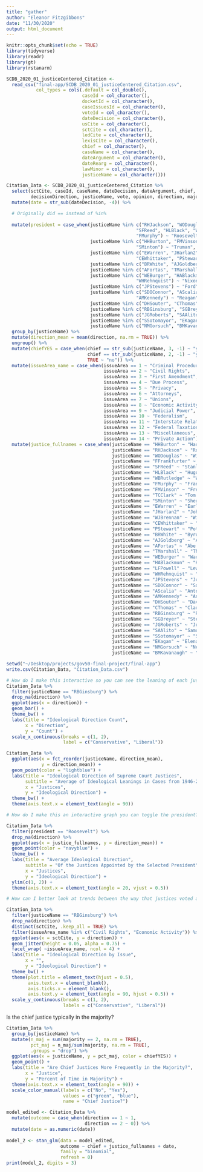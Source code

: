 ```yaml
---
title: "gather"
author: "Eleanor Fitzgibbons"
date: "11/30/2020"
output: html_document
---
```


```r
knitr::opts_chunk$set(echo = TRUE)
library(tidyverse)
library(readr)
library(gt)
library(rstanarm)
```


```r
SCDB_2020_01_justiceCentered_Citation <- 
  read_csv("final-app/SCDB_2020_01_justiceCentered_Citation.csv",
           col_types = cols(.default = col_double(),
                            caseId = col_character(),
                            docketId = col_character(),
                            caseIssuesId = col_character(),
                            voteId = col_character(),
                            dateDecision = col_character(),
                            usCite = col_character(),
                            sctCite = col_character(),
                            ledCite = col_character(),
                            lexisCite = col_character(),
                            chief = col_character(),
                            caseName = col_character(),
                            dateArgument = col_character(),
                            dateRearg = col_character(),
                            lawMinor = col_character(),
                            justiceName = col_character()))

Citation_Data <- SCDB_2020_01_justiceCentered_Citation %>% 
  select(sctCite, caseId, caseName, dateDecision, dateArgument, chief, issue, issueArea,
         decisionDirection, justiceName, vote, opinion, direction, majority) %>% 
  mutate(date = str_sub(dateDecision, -4)) %>% 

  # Originally did == instead of %in%  
  
  mutate(president = case_when(justiceName %in% c("RHJackson", "WODouglas", "FFrankfurter",
                                                "SFReed", "HLBlack", "WBRutledge",
                                                "FMurphy") ~ "Roosevelt",
                               justiceName %in% c("HHBurton", "FMVinson", "TCClark",
                                                "SMinton") ~ "Truman",
                               justiceName %in% c("EWarren", "JHarlan2", "WJBrennan",
                                                "CEWhittaker", "PStewart") ~ "Eisenhower",
                               justiceName %in% c("BRWhite", "AJGoldberg") ~ "Kennedy",
                               justiceName %in% c("AFortas", "TMarshall") ~ "Johnson",
                               justiceName %in% c("WEBurger", "HABlackmun", "LFPowell", 
                                                "WHRehnquist") ~ "Nixon",
                               justiceName %in% c("JPStevens") ~ "Ford",
                               justiceName %in% c("SDOConnor", "AScalia", 
                                                "AMKennedy") ~ "Reagan",
                               justiceName %in% c("DHSouter", "CThomas") ~ "HW Bush",
                               justiceName %in% c("RBGinsburg", "SGBreyer") ~ "Clinton",
                               justiceName %in% c("JGRoberts", "SAAlito") ~ "Bush",
                               justiceName %in% c("SSotomayor", "EKagan") ~ "Obama",
                               justiceName %in% c("NMGorsuch", "BMKavanaugh") ~ "Trump")) %>%
  group_by(justiceName) %>% 
  mutate(direction_mean = mean(direction, na.rm = TRUE)) %>% 
  ungroup() %>% 
  mutate(chiefYES = case_when(chief == str_sub(justiceName, 3, -1) ~ "yes",
                              chief == str_sub(justiceName, 2, -1) ~ "yes",
                              TRUE ~ "no")) %>% 
  mutate(issueArea_name = case_when(issueArea == 1 ~ "Criminal Procedure",
                                    issueArea == 2 ~ "Civil Rights",
                                    issueArea == 3 ~ "First Amendment",
                                    issueArea == 4 ~ "Due Process",
                                    issueArea == 5 ~ "Privacy",
                                    issueArea == 6 ~ "Attorneys",
                                    issueArea == 7 ~ "Unions",
                                    issueArea == 8 ~ "Economic Activity",
                                    issueArea == 9 ~ "Judicial Power",
                                    issueArea == 10 ~ "Federalism",
                                    issueArea == 11 ~ "Interstate Relations",
                                    issueArea == 12 ~ "Federal Taxation",
                                    issueArea == 13 ~ "Miscellaneous",
                                    issueArea == 14 ~ "Private Action")) %>% 
  mutate(justice_fullnames = case_when(justiceName == "HHBurton" ~ "Harold Hitz Burton",
                                       justiceName == "RHJackson" ~ "Robert H. Jackson",
                                       justiceName == "WODouglas" ~ "William O. Douglas",
                                       justiceName == "FFrankfurter" ~ "Felix Frankfurter",
                                       justiceName == "SFReed" ~ "Stanley Forman Reed",
                                       justiceName == "HLBlack" ~ "Hugo Black",
                                       justiceName == "WBRutledge" ~ "Wiley Blount Rutledge",
                                       justiceName == "FMurphy" ~ "Frank Murphy",
                                       justiceName == "FMVinson" ~ "Fred M. Vinson",
                                       justiceName == "TCClark" ~ "Tom C. Clark",
                                       justiceName == "SMinton" ~ "Sherman Minton",
                                       justiceName == "EWarren" ~ "Earl Warren",
                                       justiceName == "JHarlan2" ~ "John Marshall Harlan II",
                                       justiceName == "WJBrennan" ~ "William J. Brennan Jr.",
                                       justiceName == "CEWhittaker" ~ "Charles Evans Whittaker",
                                       justiceName == "PStewart" ~ "Potter Stewart",
                                       justiceName == "BRWhite" ~ "Byron White",
                                       justiceName == "AJGoldberg" ~ "Arthur Goldberg",
                                       justiceName == "AFortas" ~ "Abe Fortas",
                                       justiceName == "TMarshall" ~ "Thurgood Marshall",
                                       justiceName == "WEBurger" ~ "Warren E. Burger",
                                       justiceName == "HABlackmun" ~ "Harry Blackmun",
                                       justiceName == "LFPowell" ~ "Lewis F. Powell Jr.",
                                       justiceName == "WHRehnquist" ~ "William Rehnquist",
                                       justiceName == "JPStevens" ~ "John Paul Stevens",
                                       justiceName == "SDOConnor" ~ "Sandra Day O'Connor",
                                       justiceName == "AScalia" ~ "Antonin Scalia",
                                       justiceName == "AMKennedy" ~ "Anthony Kennedy",
                                       justiceName == "DHSouter" ~ "David Souter",
                                       justiceName == "CThomas" ~ "Clarence Thomas",
                                       justiceName == "RBGinsburg" ~ "Ruth Bader Ginsburg",
                                       justiceName == "SGBreyer" ~ "Stephen Breyer",
                                       justiceName == "JGRoberts" ~ "John Roberts",
                                       justiceName == "SAAlito" ~ "Samuel Alito",
                                       justiceName == "SSotomayor" ~ "Sonia Sotomayor",
                                       justiceName == "EKagan" ~ "Elena Kagan",
                                       justiceName == "NMGorsuch" ~ "Neil Gorsuch",
                                       justiceName == "BMKavanaugh" ~ "Brett Kavanaugh"))

setwd("~/Desktop/projects/gov50-final-project/final-app")
write.csv(Citation_Data, "Citation_Data.csv")

```

```r

# How do I make this interactive so you can see the leaning of each justice depending on who you pick?
Citation_Data %>% 
  filter(justiceName == "RBGinsburg") %>% 
  drop_na(direction) %>% 
  ggplot(aes(x = direction)) +
  geom_bar() +
  theme_bw() +
  labs(title = "Ideological Direction Count",
       x = "Direction",
       y = "Count") +
  scale_x_continuous(breaks = c(1, 2),
                     label = c("Conservative", "Liberal"))
```

```r
Citation_Data %>% 
  ggplot(aes(x = fct_reorder(justiceName, direction_mean), 
             y = direction_mean)) +
  geom_point(color = "lightblue") +
  labs(title = "Ideological Direction of Supreme Court Justices",
       subtitle = "Average of Ideological Leanings in Cases from 1946-2020",
       x = "Justices",
       y = "Ideological Direction") +
  theme_bw() +
  theme(axis.text.x = element_text(angle = 90))
```

```r

# How do I make this an interactive graph you can toggle the president?

Citation_Data %>% 
  filter(president == "Roosevelt") %>% 
  drop_na(direction) %>% 
  ggplot(aes(x = justice_fullnames, y = direction_mean)) +
  geom_point(color = "navyblue") +
  theme_bw() +
  labs(title = "Average Ideological Direction",
       subtitle = "Of the Justices Appointed by the Selected President",
       x = "Justices",
       y = "Ideological Direction") +
  ylim(c(1, 2)) +
  theme(axis.text.x = element_text(angle = 20, vjust = 0.5))
```

```r

# How can I better look at trends between the way that justices voted and the issue type?

Citation_Data %>% 
  filter(justiceName == "RBGinsburg") %>% 
  drop_na(direction) %>% 
  distinct(sctCite, .keep_all = TRUE) %>% 
  filter(issueArea_name %in% c("Civil Rights", "Economic Activity")) %>% 
  ggplot(aes(x = sctCite, y = direction)) +
  geom_jitter(height = 0.05, alpha = 0.75) +
  facet_wrap( ~issueArea_name, ncol = 4) +
  labs(title = "Ideological Direction by Issue",
       x = "",
       y = "Ideological Direction") +
  theme_bw() +
  theme(plot.title = element_text(hjust = 0.5),
        axis.text.x = element_blank(),
        axis.ticks.x = element_blank(),
        axis.text.y = element_text(angle = 90, hjust = 0.5)) +
  scale_y_continuous(breaks = c(1, 2),
                     labels = c("Conservative", "Liberal"))
```

Is the chief justice typically in the majority?
```r
Citation_Data %>%
  group_by(justiceName) %>% 
  mutate(n_maj = sum(majority == 2, na.rm = TRUE),
         pct_maj = n_maj/sum(majority, na.rm = TRUE),
         .groups = "drop") %>% 
  ggplot(aes(x = justiceName, y = pct_maj, color = chiefYES)) +
  geom_point() +
  labs(title = "Are Chief Justices More Frequently in the Majority?",
       x = "Justice",
       y = "Percent of Time in Majority") +
  theme(axis.text.x = element_text(angle = 90)) +
  scale_color_manual(labels = c("No", "Yes"),
                     values = c("green", "blue"),
                     name = "Chief Justice?")
```



```r
model_edited <- Citation_Data %>% 
  mutate(outcome = case_when(direction == 1 ~ 1,
                             direction == 2 ~ 0)) %>% 
  mutate(date = as.numeric(date))
  
model_2 <- stan_glm(data = model_edited,
                    outcome ~ chief + justice_fullnames + date,
                    family = "binomial",
                    refresh = 0)
print(model_2, digits = 3)
```







